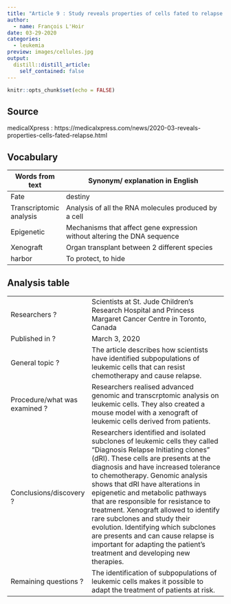 ```yaml
---
title: "Article 9 : Study reveals properties of cells fated to relapse in acute lymphoblastic leukemia"
author:
  - name: François L'Hoir
date: 03-29-2020
categories:
  - leukemia
preview: images/cellules.jpg
output:
  distill::distill_article:
    self_contained: false
---
```


```r
knitr::opts_chunk$set(echo = FALSE)
```

## Source
medicalXpress : https://medicalxpress.com/news/2020-03-reveals-properties-cells-fated-relapse.html 

## Vocabulary 

| Words from text         | Synonym/ explanation in English                                          |
| ----------------------- | ------------------------------------------------------------------------ |
| Fate                    | destiny                                                                  |
| Transcriptomic analysis | Analysis of all the RNA molecules produced by a cell                     |
| Epigenetic              | Mechanisms that affect gene expression without altering the DNA sequence |
| Xenograft               | Organ transplant between 2 different species                             |
| harbor                  | To protect, to hide                                                      |

## Analysis table 

|                               |                                                                                                                                                                                                                                                                                                                                                                                                                                                                                                                                                                                                 |
| ----------------------------- | ----------------------------------------------------------------------------------------------------------------------------------------------------------------------------------------------------------------------------------------------------------------------------------------------------------------------------------------------------------------------------------------------------------------------------------------------------------------------------------------------------------------------------------------------------------------------------------------------- |
| Researchers ?                 | Scientists   at St. Jude Children's Research Hospital and Princess Margaret Cancer Centre   in Toronto, Canada                                                                                                                                                                                                                                                                                                                                                                                                                                                                                  |
| Published in ?                | March 3, 2020                                                                                                                                                                                                                                                                                                                                                                                                                                                                                                                                                                                   |
| General topic ?               | The article describes how scientists have identified subpopulations   of leukemic cells that can resist chemotherapy and cause relapse.                                                                                                                                                                                                                                                                                                                                                                                                                                                         |
| Procedure/what was examined ? | Researchers realised advanced genomic and transcrptomic analysis on   leukemic cells. They also created a mouse model with a xenograft of leukemic   cells derived from patients.                                                                                                                                                                                                                                                                                                                                                                                                               |
| Conclusions/discovery ?       | Researchers identified and   isolated subclones of leukemic cells they called “Diagnosis Relapse Initiating   clones” (dRI). These cells are presents at the diagnosis and have increased   tolerance to chemotherapy. Genomic analysis shows that dRI have alterations   in epigenetic and metabolic pathways that are responsible for resistance to   treatment. Xenograft allowed to identify rare subclones and study their evolution. Identifying   which subclones are presents and can cause relapse is important for adapting   the patient’s treatment and developing new therapies.   |
| Remaining questions ?         | The identification of subpopulations of leukemic cells makes it possible   to adapt the treatment of patients at risk.                                                                                                                                                                                                                                                                                                                                                                                                                                                                          |
